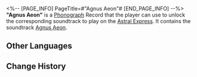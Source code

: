 <%-- [PAGE_INFO]
PageTitle=#"Agnus Aeon"#
[END_PAGE_INFO] --%>
{{Item Infobox
|id          = 210348
|image       = Item Agnus Aeon.png
|type        = Disk
|invCategory = Valuables
|rarity      = 3
|effect      = 
|description = A record that can be played on the Express' phonograph. It might be a chance acquisition or a gift from someone else. All sorts of memories surge up when the music plays &mdash; the smiles, encounters, touches, and the excitement of battle. Maybe that is why people still collect records even as society rapidly advances.<br />The current record contains the track "Agnus Aeon."
}}
{{Description|''The righteous are unsteady, misled, and lost. May you guide us back to the right path and lead us back to the herd!''}}
'''"Agnus Aeon"''' is a [[Phonograph]] Record that the player can use to unlock the corresponding soundtrack to play on the [[Astral Express]]. It contains the soundtrack [[Agnus Aeon]].

==Other Languages==
{{Other Languages
|en   = "Agnus Aeon"
|zhs  = 《义人如羊走迷》
|zht  = 《義人如羊走迷》
|ja   = 『義人は羊のように迷う』
|ko   = ≪의인은 길 잃은 양과 같고≫
|es   = Agnus Aeon
|fr   = «&nbsp;Agnus Aeon&nbsp;»
|ru   = Agnus Aeon
|th   = "Agnus Aeon"
|vi   = "Người Chính Nghĩa Như Cừu Đi Lạc"
|de   = „Agnus Aeon“
|id   = "Agnus Aeon"
|pt   = "Agnus Aeon"
}}

==Change History==
{{Change History|2.2}}